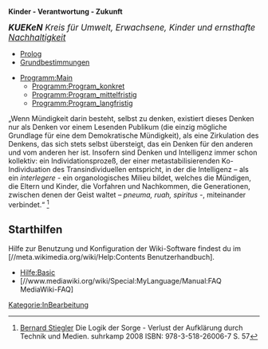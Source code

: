 '''Kinder - Verantwortung - Zukunft'''

{{Box-hellblau|right|
[[Programm:Main]]
<br />
*[[Programm:Program_konkret]]
*[[Programm:Program_mittelfristig]]
*[[Programm:Program_langfristig]]
}}

<big>'''''KUEKeN''' Kreis für Umwelt, Erwachsene, Kinder und ernsthafte [[Nachhaltigkeit]]''
</big>


* [[Prolog]]
* [[Grundbestimmungen]]

*[[Programm:Main]]
**[[Programm:Program_konkret]]
**[[Programm:Program_mittelfristig]]
**[[Programm:Program_langfristig]]


„Wenn Mündigkeit darin besteht, selbst zu denken, existiert dieses Denken nur als Denken vor einem Lesenden Publikum (die einzig mögliche Grundlage für eine dem Demokratische Mündigkeit), als eine Zirkulation des Denkens, das sich stets selbst übersteigt, das ein Denken für den anderen und vom anderen her ist. Insofern sind Denken und Intelligenz immer schon kollektiv: ein Individationsprozeß, der einer metastabilisierenden Ko-Individuation des Transindividuellen entspricht, in der die Intelligenz – als ein ''interlegere'' -  ein organologisches Milieu bildet, welches die Mündigen, die Eltern und Kinder, die Vorfahren und Nachkommen, die Generationen, zwischen denen der Geist waltet – ''pneuma, ruah, spiritus'' -, miteinander verbindet.“ <ref>[https://de.wikipedia.org/wiki/Bernard_Stiegler Bernard Stiegler] Die Logik der Sorge - Verlust der Aufklärung durch Technik und Medien. suhrkamp 2008  ISBN: 978-3-518-26006-7  S. 57</ref>

== Starthilfen ==

Hilfe zur Benutzung und Konfiguration der Wiki-Software findest du im [//meta.wikimedia.org/wiki/Help:Contents Benutzerhandbuch].


* [[Hilfe:Basic]]
* [//www.mediawiki.org/wiki/Special:MyLanguage/Manual:FAQ MediaWiki-FAQ]



[[Kategorie:InBearbeitung]]